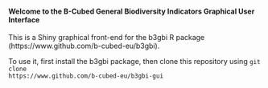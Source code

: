 #### Welcome to the B-Cubed General Biodiversity Indicators Graphical User Interface

This is a Shiny graphical front-end for the b3gbi R package (https://www.github.com/b-cubed-eu/b3gbi).

To use it, first install the b3gbi package, then clone this repository using <code>git clone https://www.github.com/b-cubed-eu/b3gbi-gui</code>
